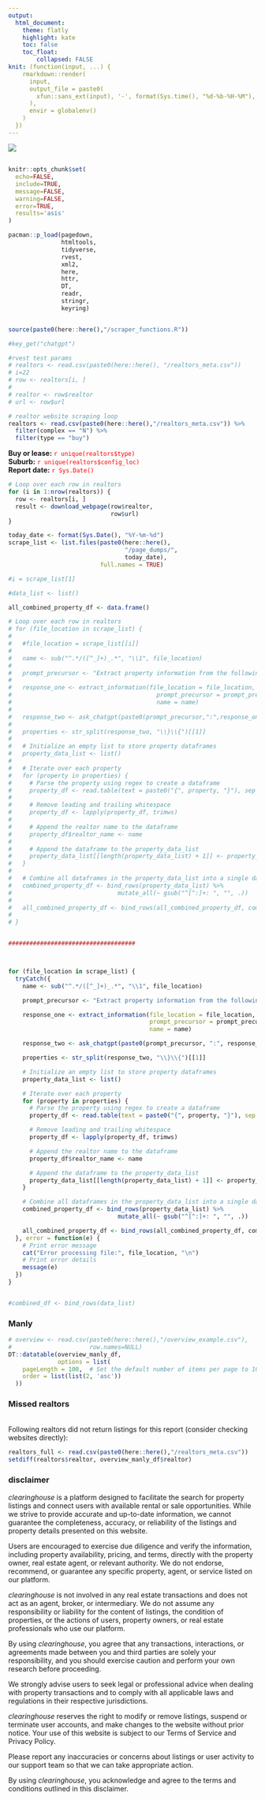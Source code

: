 ```yaml
---
output: 
  html_document:
    theme: flatly
    highlight: kate
    toc: false
    toc_float:
        collapsed: FALSE
knit: (function(input, ...) {
    rmarkdown::render(
      input,
      output_file = paste0(
        xfun::sans_ext(input), '-', format(Sys.time(), "%d-%b-%H-%M"), '.html'
      ),
      envir = globalenv()
    )
  })
---
```


![](banner.jpg)

##  {.tabset .tabset-pills}

```r
knitr::opts_chunk$set(
  echo=FALSE,
  include=TRUE,
  message=FALSE,
  warning=FALSE,
  error=TRUE,
  results='asis'
)
```

```r
pacman::p_load(pagedown,
               htmltools,
               tidyverse,
               rvest,
               xml2,
               here,
               httr,
               DT,
               readr,
               stringr,
               keyring)


source(paste0(here::here(),"/scraper_functions.R"))

#key_get("chatgpt")
```

```r
#rvest test params
# realtors <- read.csv(paste0(here::here(), "/realtors_meta.csv"))
# i=22
# row <- realtors[i, ]
# 
# realtor <- row$realtor
# url <- row$url
```

```r
# realtor website scraping loop
realtors <- read.csv(paste0(here::here(),"/realtors_meta.csv")) %>%
  filter(complex == "N") %>%
  filter(type == "buy")

```

**Buy or lease:** [`r unique(realtors$type)`]{style="color: red;"} <br> **Suburb:** [`r unique(realtors$config_loc)`]{style="color: red;"} <br> **Report date:** [ `r Sys.Date()` ]{style="color: red;"}

```r
# Loop over each row in realtors
for (i in 1:nrow(realtors)) {
  row <- realtors[i, ]
  result <- download_webpage(row$realtor,
                             row$url)
}
```

```r
today_date <- format(Sys.Date(), "%Y-%m-%d")
scrape_list <- list.files(paste0(here::here(), 
                                 "/page_dumps/", 
                                 today_date),
                          full.names = TRUE)

#i = scrape_list[1]

#data_list <- list()

all_combined_property_df <- data.frame()

# Loop over each row in realtors
# for (file_location in scrape_list) {
#   
#   #file_location = scrape_list[[i]]
#   
#   name <- sub("^.*/([^_]+)_.*", "\\1", file_location)
#   
#   prompt_precursor <- "Extract property information from the following content. Firstly you will scan the content and identify for each address the values for the following property metadata fields: address, price_information, bedroom_number, bathroom_number and carspace_number. In the event you cannot identify any of these metadata field values for a specific address then you are simply to return NA for a given metadata field. The price_information field should include whatever information is relevant for that address (for instance it may be that the property is indicated as for auction, in which case auction should be the returned value for price_information for this property) You must still include a placeholder for the given property metadata fields in your response even if it is NA. The final action you must take is to delimit your response. This final action means that each property in your response should be bracketed by curly brackets, and that the individual metadata fields will be delimited by semi-colons. For example: \\{address: 2 wakefield avenue, mosman, NSW 2088; price_information: $2,800,00; bedroom_number: 3; bathroom_number: 2; carspace_number: 1\\}\\{address: 5 kangaroo st, manly, NSW 2095; price_information: $1,800,00; bedroom_number: 4; bathroom_number: 1; carspace_number: NA\\}"
#   
#   response_one <- extract_information(file_location = file_location,
#                                         prompt_precursor = prompt_precursor,
#                                         name = name)
#   
#   response_two <- ask_chatgpt(paste0(prompt_precursor,":",response_one))
#   
#   properties <- str_split(response_two, "\\}\\{")[[1]]
#   
#   # Initialize an empty list to store property dataframes
#   property_data_list <- list()
#   
#   # Iterate over each property
#   for (property in properties) {
#     # Parse the property using regex to create a dataframe
#     property_df <- read.table(text = paste0("{", property, "}"), sep = ";", header = FALSE, col.names = c("address", "price_information", "bedroom_number", "bathroom_number", "carspace_number"))
#     
#     # Remove leading and trailing whitespace
#     property_df <- lapply(property_df, trimws)
#     
#     # Append the realtor name to the dataframe
#     property_df$realtor_name <- name
#     
#     # Append the dataframe to the property_data_list
#     property_data_list[[length(property_data_list) + 1]] <- property_df
#   }
#   
#   # Combine all dataframes in the property_data_list into a single dataframe
#   combined_property_df <- bind_rows(property_data_list) %>%
#                              mutate_all(~ gsub("^[^:]+: ", "", .))
#   
#   all_combined_property_df <- bind_rows(all_combined_property_df, combined_property_df)
# 
# }


####################################



for (file_location in scrape_list) {
  tryCatch({
    name <- sub("^.*/([^_]+)_.*", "\\1", file_location)

    prompt_precursor <- "Extract property information from the following content. Firstly you will scan the content and identify for each address the values for the following property metadata fields: address, price_information, bedroom_number, bathroom_number and carspace_number. In the event you cannot identify any of these metadata field values for a specific address then you are simply to return NA for a given metadata field. The price_information field should include whatever information is relevant for that address (for instance it may be that the property is indicated as for auction, in which case auction should be the returned value for price_information for this property) You must still include a placeholder for the given property metadata fields in your response even if it is NA. The final action you must take is to delimit your response. This final action means that each property in your response should be bracketed by curly brackets, and that the individual metadata fields will be delimited by semi-colons. For example: \\{address: 2 wakefield avenue, mosman, NSW 2088; price_information: $2,800,00; bedroom_number: 3; bathroom_number: 2; carspace_number: 1\\}\\{address: 5 kangaroo st, manly, NSW 2095; price_information: $1,800,00; bedroom_number: 4; bathroom_number: 1; carspace_number: NA\\}"

    response_one <- extract_information(file_location = file_location,
                                        prompt_precursor = prompt_precursor,
                                        name = name)

    response_two <- ask_chatgpt(paste0(prompt_precursor, ":", response_one))

    properties <- str_split(response_two, "\\}\\{")[[1]]

    # Initialize an empty list to store property dataframes
    property_data_list <- list()

    # Iterate over each property
    for (property in properties) {
      # Parse the property using regex to create a dataframe
      property_df <- read.table(text = paste0("{", property, "}"), sep = ";", header = FALSE, col.names = c("address", "price_information", "bedroom_number", "bathroom_number", "carspace_number"))

      # Remove leading and trailing whitespace
      property_df <- lapply(property_df, trimws)

      # Append the realtor name to the dataframe
      property_df$realtor_name <- name

      # Append the dataframe to the property_data_list
      property_data_list[[length(property_data_list) + 1]] <- property_df
    }

    # Combine all dataframes in the property_data_list into a single dataframe
    combined_property_df <- bind_rows(property_data_list) %>%
                               mutate_all(~ gsub("^[^:]+: ", "", .))

    all_combined_property_df <- bind_rows(all_combined_property_df, combined_property_df)
  }, error = function(e) {
    # Print error message
    cat("Error processing file:", file_location, "\n")
    # Print error details
    message(e)
  })
}


#combined_df <- bind_rows(data_list)
```

### Manly {.active}

```r
# overview <- read.csv(paste0(here::here(),"/overview_example.csv"),
#                      row.names=NULL)
DT::datatable(overview_manly_df,
              options = list(
    pageLength = 100,  # Set the default number of items per page to 100
    order = list(list(2, 'asc'))
  ))
```

### Missed realtors {.tabset}

\
Following realtors did not return listings for this report (consider checking websites directly):\

```r
realtors_full <- read.csv(paste0(here::here(),"/realtors_meta.csv")) 
setdiff(realtors$realtor, overview_manly_df$realtor)
```

### disclaimer {.tabset}

*clearinghouse* is a platform designed to facilitate the search for property listings and connect users with available rental or sale opportunities. While we strive to provide accurate and up-to-date information, we cannot guarantee the completeness, accuracy, or reliability of the listings and property details presented on this website.

Users are encouraged to exercise due diligence and verify the information, including property availability, pricing, and terms, directly with the property owner, real estate agent, or relevant authority. We do not endorse, recommend, or guarantee any specific property, agent, or service listed on our platform.

*clearinghouse* is not involved in any real estate transactions and does not act as an agent, broker, or intermediary. We do not assume any responsibility or liability for the content of listings, the condition of properties, or the actions of users, property owners, or real estate professionals who use our platform.

By using *clearinghouse*, you agree that any transactions, interactions, or agreements made between you and third parties are solely your responsibility, and you should exercise caution and perform your own research before proceeding.

We strongly advise users to seek legal or professional advice when dealing with property transactions and to comply with all applicable laws and regulations in their respective jurisdictions.

*clearinghouse* reserves the right to modify or remove listings, suspend or terminate user accounts, and make changes to the website without prior notice. Your use of this website is subject to our Terms of Service and Privacy Policy.

Please report any inaccuracies or concerns about listings or user activity to our support team so that we can take appropriate action.

By using *clearinghouse*, you acknowledge and agree to the terms and conditions outlined in this disclaimer.

##  {.unnumbered}

